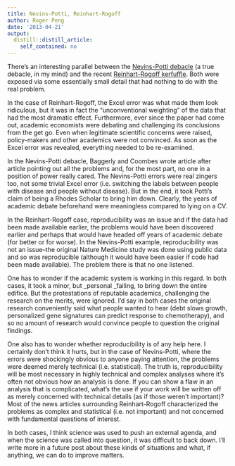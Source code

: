 ```yaml
---
title: Nevins-Potti, Reinhart-Rogoff
author: Roger Peng
date: '2013-04-21'
output:
  distill::distill_article:
    self_contained: no
---
```


There's an interesting parallel between the [Nevins-Potti debacle](http://simplystatistics.org/2012/02/27/the-duke-saga-starter-set/) (a true debacle, in my mind) and the recent [Reinhart-Rogoff kerfuffle](http://simplystatistics.org/2013/04/19/podcast-7-reinhart-rogoff-reproducibility/). Both were exposed via some essentially small detail that had nothing to do with the real problem.

In the case of Reinhart-Rogoff, the Excel error was what made them look ridiculous, but it was in fact the "unconventional weighting" of the data that had the most dramatic effect. Furthermore, ever since the paper had come out, academic economists were debating and challenging its conclusions from the get go. Even when legitimate scientific concerns were raised, policy-makers and other academics were not convinced. As soon as the Excel error was revealed, everything needed to be re-examined.

In the Nevins-Potti debacle, Baggerly and Coombes wrote article after article pointing out all the problems and, for the most part, no one in a position of power really cared. The Nevins-Potti errors were real zingers too, not some trivial Excel error (i.e. switching the labels between people with disease and people without disease). But in the end, it took Potti's claim of being a Rhodes Scholar to bring him down. Clearly, the years of academic debate beforehand were meaningless compared to lying on a CV.

In the Reinhart-Rogoff case, reproducibility was an issue and if the data had been made available earlier, the problems would have been discovered earlier and perhaps that would have headed off years of academic debate (for better or for worse). In the Nevins-Potti example, reproducibility was not an issue--the original Nature Medicine study was done using public data and so was reproducible (although it would have been easier if code had been made available). The problem there is that no one listened.

One has to wonder if the academic system is working in this regard. In both cases, it took a minor, but _personal _failing, to bring down the entire edifice. But the protestations of reputable academics, challenging the research on the merits, were ignored. I'd say in both cases the original research conveniently said what people wanted to hear (debt slows growth, personalized gene signatures can predict response to chemotherapy), and so no amount of research would convince people to question the original findings.

One also has to wonder whether reproducibility is of any help here. I certainly don't think it hurts, but in the case of Nevins-Potti, where the errors were shockingly obvious to anyone paying attention, the problems were deemed merely technical (i.e. statistical). The truth is, reproducibility will be most necessary in highly technical and complex analyses where it's often not obvious how an analysis is done. If you can show a flaw in an analysis that is complicated, what's the use if your work will be written off as merely concerned with technical details (as if those weren't important)? Most of the news articles surrounding Reinhart-Rogoff characterized the problems as complex and statistical (i.e. not important) and not concerned with fundamental questions of interest.

In both cases, I think science was used to push an external agenda, and when the science was called into question, it was difficult to back down. I'll write more in a future post about these kinds of situations and what, if anything, we can do to improve matters.
